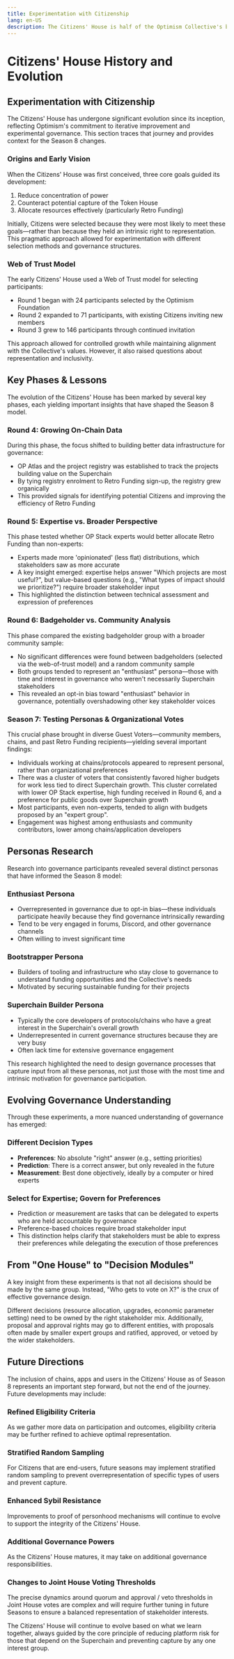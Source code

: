 ```yaml
---
title: Experimentation with Citizenship
lang: en-US
description: The Citizens' House is half of the Optimism Collective's bicameral governance system, designed to work alongside the pure token-voting based Token House. 
---
```


# Citizens' House History and Evolution

## Experimentation with Citizenship

The Citizens' House has undergone significant evolution since its inception, reflecting Optimism's commitment to iterative improvement and experimental governance. This section traces that journey and provides context for the Season 8 changes.

### Origins and Early Vision

When the Citizens' House was first conceived, three core goals guided its development:

1. Reduce concentration of power
2. Counteract potential capture of the Token House
3. Allocate resources effectively (particularly Retro Funding)

Initially, Citizens were selected because they were most likely to meet these goals—rather than because they held an intrinsic right to representation. This pragmatic approach allowed for experimentation with different selection methods and governance structures.

### Web of Trust Model

The early Citizens' House used a Web of Trust model for selecting participants:

- Round 1 began with 24 participants selected by the Optimism Foundation
- Round 2 expanded to 71 participants, with existing Citizens inviting new members
- Round 3 grew to 146 participants through continued invitation

This approach allowed for controlled growth while maintaining alignment with the Collective's values. However, it also raised questions about representation and inclusivity.

## Key Phases & Lessons

The evolution of the Citizens' House has been marked by several key phases, each yielding important insights that have shaped the Season 8 model.

### Round 4: Growing On-Chain Data

During this phase, the focus shifted to building better data infrastructure for governance:

- OP Atlas and the project registry was established to track the projects building value on the Superchain
- By tying registry enrolment to Retro Funding sign-up, the registry grew organically
- This provided signals for identifying potential Citizens and improving the efficiency of Retro Funding

### Round 5: Expertise vs. Broader Perspective

This phase tested whether OP Stack experts would better allocate Retro Funding than non-experts:

- Experts made more 'opinionated' (less flat) distributions, which stakeholders saw as more accurate
- A key insight emerged: expertise helps answer "Which projects are most useful?", but value-based questions (e.g., "What types of impact should we prioritize?") require broader stakeholder input
- This highlighted the distinction between technical assessment and expression of preferences

### Round 6: Badgeholder vs. Community Analysis

This phase compared the existing badgeholder group with a broader community sample:

- No significant differences were found between badgeholders (selected via the web-of-trust model) and a random community sample
- Both groups tended to represent an "enthusiast" persona—those with time and interest in governance who weren't necessarily Superchain stakeholders
- This revealed an opt-in bias toward "enthusiast" behavior in governance, potentially overshadowing other key stakeholder voices

### Season 7: Testing Personas & Organizational Votes

This crucial phase brought in diverse Guest Voters—community members, chains, and past Retro Funding recipients—yielding several important findings:

- Individuals working at chains/protocols appeared to represent personal, rather than organizational preferences
- There was a cluster of voters that consistently favored higher budgets for work less tied to direct Superchain growth. This cluster correlated with lower OP Stack expertise, high funding received in Round 6, and a preference for public goods over Superchain growth
- Most participants, even non-experts, tended to align with budgets proposed by an "expert group".
- Engagement was highest among enthusiasts and community contributors, lower among chains/application developers

## Personas Research

Research into governance participants revealed several distinct personas that have informed the Season 8 model:

### Enthusiast Persona

- Overrepresented in governance due to opt-in bias—these individuals participate heavily because they find governance intrinsically rewarding
- Tend to be very engaged in forums, Discord, and other governance channels
- Often willing to invest significant time

### Bootstrapper Persona

- Builders of tooling and infrastructure who stay close to governance to understand funding opportunities and the Collective's needs
- Motivated by securing sustainable funding for their projects

### Superchain Builder Persona

- Typically the core developers of protocols/chains who have a great interest in the Superchain's overall growth
- Underrepresented in current governance structures because they are very busy
- Often lack time for extensive governance engagement

This research highlighted the need to design governance processes that capture input from all these personas, not just those with the most time and intrinsic motivation for governance participation.

## Evolving Governance Understanding

Through these experiments, a more nuanced understanding of governance has emerged:

### Different Decision Types

- **Preferences**: No absolute "right" answer (e.g., setting priorities)
- **Prediction**: There is a correct answer, but only revealed in the future
- **Measurement**: Best done objectively, ideally by a computer or hired experts

### Select for Expertise; Govern for Preferences

- Prediction or measurement are tasks that can be delegated to experts who are held accountable by governance
- Preference-based choices require broad stakeholder input
- This distinction helps clarify that stakeholders must be able to express their preferences while delegating the execution of those preferences

## From "One House" to "Decision Modules"

A key insight from these experiments is that not all decisions should be made by the same group. Instead, "Who gets to vote on X?" is the crux of effective governance design.

Different decisions (resource allocation, upgrades, economic parameter setting) need to be owned by the right stakeholder mix. Additionally, proposal and approval rights may go to different entities, with proposals often made by smaller expert groups and ratified, approved, or vetoed by the wider stakeholders.

## Future Directions

The inclusion of chains, apps and users in the Citizens' House as of Season 8 represents an important step forward, but not the end of the journey. Future developments may include:

### Refined Eligibility Criteria

As we gather more data on participation and outcomes, eligibility criteria may be further refined to achieve optimal representation.

### Stratified Random Sampling

For Citizens that are end-users, future seasons may implement stratified random sampling to prevent overrepresentation of specific types of users and prevent capture.

### Enhanced Sybil Resistance

Improvements to proof of personhood mechanisms will continue to evolve to support the integrity of the Citizens' House.

### Additional Governance Powers

As the Citizens' House matures, it may take on additional governance responsibilities.

### Changes to Joint House Voting Thresholds

The precise dynamics around quorum and approval / veto thresholds in Joint House votes are complex and will require further tuning in future Seasons to ensure a balanced representation of stakeholder interests.

The Citizens' House will continue to evolve based on what we learn together, always guided by the core principle of reducing platform risk for those that depend on the Superchain and preventing capture by any one interest group.